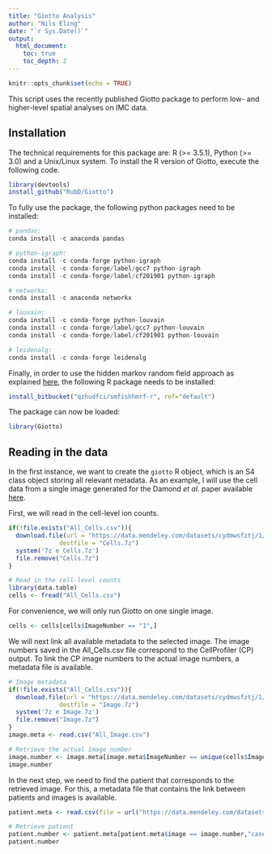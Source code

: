 ```yaml
---
title: "Giotto Analysis"
author: "Nils Eling"
date: "`r Sys.Date()`"
output: 
  html_document:
    toc: true
    toc_depth: 2
---
```


```r
knitr::opts_chunk$set(echo = TRUE)
```

This script uses the recently published Giotto package to perform low- and higher-level spatial analyses on IMC data.

## Installation

The technical requirements for this package are: R (>= 3.5.1), Python (>= 3.0) and a Unix/Linux system.
To install the R version of Giotto, execute the following code.

```r
library(devtools)
install_github("RubD/Giotto")
```

To fully use the package, the following python packages need to be installed:

```r
# pandas:
conda install -c anaconda pandas

# python-igraph:
conda install -c conda-forge python-igraph
conda install -c conda-forge/label/gcc7 python-igraph
conda install -c conda-forge/label/cf201901 python-igraph 

# networkx:
conda install -c anaconda networkx

# louvain:
conda install -c conda-forge python-louvain
conda install -c conda-forge/label/gcc7 python-louvain
conda install -c conda-forge/label/cf201901 python-louvain

# leidenalg:
conda install -c conda-forge leidenalg
```

Finally, in order to use the hidden markov random field approach as explained [here](https://www.nature.com/articles/nbt.4260), the following R package needs to be installed:

```r
install_bitbucket("qzhudfci/smfishhmrf-r", ref="default")
```

The package can now be loaded:

```r
library(Giotto)
```

## Reading in the data

In the first instance, we want to create the `giotto` R object, which is an S4 class object storing all relevant metadata.
As an example, I will use the cell data from a single image generated for the Damond _et al._ paper available [here](https://www.sciencedirect.com/science/article/pii/S1550413118306910#sec4).

First, we will read in the cell-level ion counts.

```r
if(!file.exists("All_Cells.csv")){
  download.file(url = "https://data.mendeley.com/datasets/cydmwsfztj/1/files/bf3c4c19-7105-460d-b348-67bed6a29ed5/Cells.7z?dl=1",
              destfile = "Cells.7z")
  system('7z e Cells.7z')
  file.remove("Cells.7z")
}

# Read in the cell-level counts
library(data.table)
cells <- fread("All_Cells.csv")
```

For convenience, we will only run Giotto on one single image.

```r
cells <- cells[cells$ImageNumber == "1",]
```

We will next link all available metadata to the selected image.
The image numbers saved in the All_Cells.csv file correspond to the CellProfiler (CP) output.
To link the CP image numbers to the actual image numbers, a metadata file is available.

```r
# Image metadata
if(!file.exists("All_Cells.csv")){
  download.file(url = "https://data.mendeley.com/datasets/cydmwsfztj/1/files/540455ba-3253-4f9b-b49f-c24542563da5/Image.7z?dl=1",
              destfile = "Image.7z")
  system('7z e Image.7z')
  file.remove("Image.7z")
}
image.meta <- read.csv("All_Image.csv")

# Retrieve the actual image number
image.number <- image.meta[image.meta$ImageNumber == unique(cells$ImageNumber),"Metadata_Core"]
image.number
```

In the next step, we need to find the patient that corresponds to the retrieved image.
For this, a metadata file that contains the link between patients and images is available.

```r
patient.meta <- read.csv(file = url("https://data.mendeley.com/datasets/cydmwsfztj/1/files/fd3aae49-310e-4f0f-b92d-7ba2fad8aead/Metadata.csv?dl=1"))

# Retrieve patient
patient.number <- patient.meta[patient.meta$image == image.number,"case"]
patient.number
```